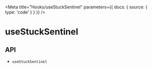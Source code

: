 
<Meta
  title="Hooks/useStuckSentinel"
  parameters={{
    docs: {
      source: {
        type: 'code'
      }
    }
  }}
/>

# useStuckSentinel

<Description name="useStuckSentinel" />

## API

<ul>
  <li>
    <LinkTo kind="hooks-api-useStuckSentinel" story="page">
      <code>useStuckSentinel</code>
    </LinkTo>
  </li>
</ul>
